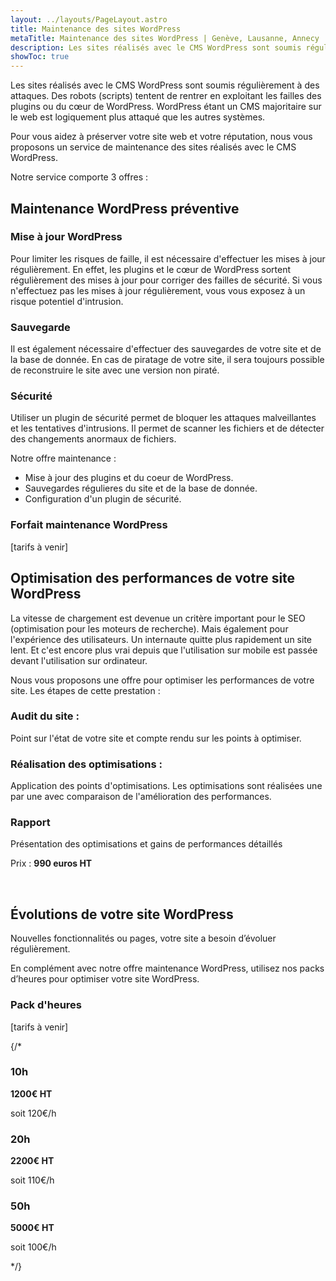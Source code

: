 ```yaml
---
layout: ../layouts/PageLayout.astro
title: Maintenance des sites WordPress
metaTitle: Maintenance des sites WordPress | Genève, Lausanne, Annecy
description: Les sites réalisés avec le CMS WordPress sont soumis régulièrement à des attaques. Des robots (scripts) tentent de rentrer en exploitant les failles des plugins ou du cœur de WordPress.
showToc: true
---
```



Les sites réalisés avec le CMS WordPress sont soumis régulièrement à des attaques. Des robots (scripts) tentent de rentrer en exploitant les failles des plugins ou du cœur de WordPress.
WordPress étant un CMS majoritaire sur le web est logiquement plus attaqué que les autres systèmes.

Pour vous aidez à préserver votre site web et votre réputation, nous vous proposons un service de maintenance des sites réalisés avec le CMS WordPress.

Notre service comporte 3 offres :

## Maintenance WordPress préventive

### Mise à jour WordPress

Pour limiter les risques de faille, il est nécessaire d'effectuer les mises à jour régulièrement.
En effet, les plugins et le cœur de WordPress sortent régulièrement des mises à jour pour corriger des failles de sécurité. Si vous n'effectuez pas les mises à jour régulièrement, vous vous exposez à un risque potentiel d'intrusion.

### Sauvegarde

Il est également nécessaire d'effectuer des sauvegardes de votre site et de la base de donnée.
En cas de piratage de votre site, il sera toujours possible de reconstruire le site avec une version non piraté.

### Sécurité

Utiliser un plugin de sécurité permet de bloquer les attaques malveillantes et les tentatives d'intrusions.
Il permet de scanner les fichiers et de détecter des changements anormaux de fichiers.

Notre offre maintenance :

- Mise à jour des plugins et du coeur de WordPress.
- Sauvegardes régulieres du site et de la base de donnée.
- Configuration d'un plugin de sécurité.

### Forfait maintenance WordPress

[tarifs à venir]

## Optimisation des performances de votre site WordPress

La vitesse de chargement est devenue un critère important pour le SEO (optimisation pour les moteurs de recherche). Mais également pour l'expérience des utilisateurs.
Un internaute quitte plus rapidement un site lent. Et c'est encore plus vrai depuis que l'utilisation sur mobile est passée devant l'utilisation sur ordinateur.

Nous vous proposons une offre pour optimiser les performances de votre site.
Les étapes de cette prestation :

### Audit du site :

Point sur l'état de votre site et compte rendu sur les points à optimiser.

### Réalisation des optimisations :

Application des points d'optimisations. Les optimisations sont réalisées une par une avec comparaison de l'amélioration des performances.

### Rapport

Présentation des optimisations et gains de performances détaillés

Prix :
**990 euros HT**

<br />

## Évolutions de votre site WordPress

Nouvelles fonctionnalités ou pages, votre site a besoin d’évoluer régulièrement.

En complément avec notre offre maintenance WordPress, utilisez nos packs d’heures pour optimiser votre site WordPress.

### Pack d'heures

[tarifs à venir]

{/\*

  <Card>
    <h3 class="text-primary-900">10h</h3>
    <strong>1200€ HT</strong>
    <p class="text-slate-500 text-sm">soit 120€/h</p>
  </Card>
  <Card>
    <h3 class="text-primary-900">20h</h3>
    <strong>2200€ HT</strong>
    <p class="text-slate-500 text-sm">soit 110€/h</p>
  </Card>
  <Card>
    <h3 class="text-primary-900">50h</h3>
    <strong>5000€ HT</strong>
    <p class="text-slate-500 text-sm">soit 100€/h</p>
  </Card>
</Cards> */}
